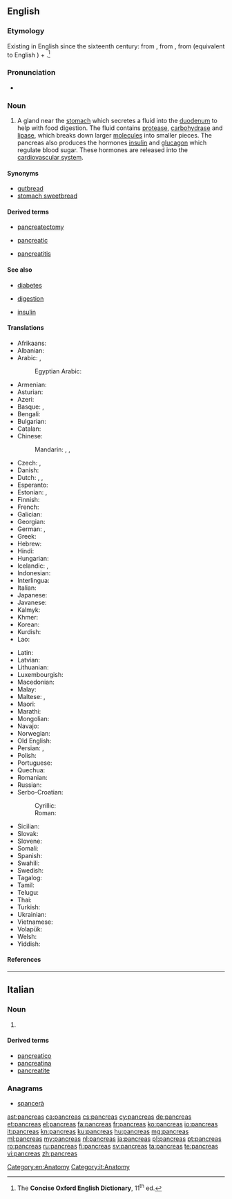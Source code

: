 {{also|pancréas|páncreas}}
==English==

===Etymology===
Existing in English since the sixteenth century: from {{etyl|la|en}} {{term|pancreas|lang=la}}, from {{etyl|grc|en}} {{term|πάγκρεας||lang=grc}}, from {{term|πᾶν||all|lang=grc}} (equivalent to English {{term|pan-|lang=en}}) + {{term|κρέας||flesh|lang=grc}}.<ref name="COED-etym">The '''Concise Oxford English Dictionary''', 11<sup>th</sup> ed.</ref>

===Pronunciation===
* {{a|UK}} {{IPA|/ˈpæŋkɹɪəs/|lang=en}}

===Noun===
{{en-noun|pancreases|pancreata}}

# {{context|anatomy|lang=en}} A gland near the [[stomach]] which secretes a fluid into the [[duodenum]] to help with food digestion. The fluid contains [[protease]], [[carbohydrase]] and [[lipase]], which breaks down larger [[molecules]] into smaller pieces. The pancreas also produces the hormones [[insulin]] and [[glucagon]] which regulate blood sugar. These hormones are released into the [[cardiovascular system]].

====Synonyms====
* [[gutbread]]
* [[stomach sweetbread]]

====Derived terms====
{{rel-top3|Derived terms}}
* [[pancreatectomy]]
{{rel-mid3}}
* [[pancreatic]]
{{rel-mid3}}
* [[pancreatitis]]
{{rel-bottom}}

====See also====
{{rel-top|See also}}
* [[diabetes]]
{{rel-mid3}}
* [[digestion]]
{{rel-mid3}}
* [[insulin]]
{{rel-bottom}}

====Translations====
{{trans-top|gland near the stomach}}
* Afrikaans: {{t|af|pankreas}}
* Albanian: {{t|sq|pankreasi}}
* Arabic: {{t|ar|بَنْكْرِيَاس|tr=bankriyas|m}}, {{t|ar|مُعَثْكَلَة|f}}
*: Egyptian Arabic: {{t|arz|بنكرياس|m|tr=benkeryas|sc=Arab}}
* Armenian: {{t|hy|ենթաստամոքսային գեղձ}}
* Asturian: {{t+|ast|páncrees|m}}
* Azeri: {{t|az|mə'dəaltı vəzi}}
* Basque: {{t+|eu|are}}, {{t|eu|pankrea}}
* Bengali: {{t|bn|অগ্ন্যাশয়|sc=Beng}}
* Bulgarian: {{t|bg|панкреас|m}}
* Catalan: {{t|ca|pàncrees|m}}
* Chinese:
*: Mandarin: {{t+|cmn|胰臟|sc=Hani}}, {{t|cmn|胰脏|tr=yízàng|sc=Hani}}, {{t+|cmn|胰腺|tr=yíxiàn|sc=Hani}}
* Czech: {{t+|cs|slinivka břišní|f}}, {{t+|cs|pankreas|m}}
* Danish: {{t|da|bugspytkirtel|c}}
* Dutch: {{t+|nl|alvleesklier}}, {{t|nl|buikspeekselklier}}, {{t+|nl|pancreas}}
* Esperanto: {{t|eo|pankreato}}
* Estonian: {{t+|et|kõhunääre}}, {{t+|et|pankreas}}
* Finnish: {{t+|fi|haima}}
* French: {{t+|fr|pancréas|m}}
* Galician: {{t|gl|páncreas|m}}
* Georgian: {{t|ka|პანკრეასი}}
* German: {{t+|de|Bauchspeicheldrüse|f}}, {{t+|de|Pankreas|n}}
* Greek: {{t+|el|πάγκρεας|n}}
* Hebrew: {{t+|he|לבלב|tr=lavlav}}
* Hindi: {{t|hi|अग्न्याशय}}
* Hungarian: {{t+|hu|hasnyálmirigy}}
* Icelandic: {{t+|is|bris|n}}, {{t+|is|briskirtill|m}}
* Indonesian: {{t+|id|pankreas}}
* Interlingua: {{t|ia|pancreas}}
* Italian: {{t+|it|pancreas|m}}
* Japanese: {{t+|ja|膵臓|tr=すいぞう, suizō}}
* Javanese: {{t|jv|pankreas}}
* Kalmyk: {{t|xal|нөр}}
* Khmer: {{t+|km|លំពែង|tr=lumpɛɛŋ|sc=Khmr}}
* Korean: {{t+|ko|이자|tr=ija}}
* Kurdish: {{t+|ku|pankreas}}
* Lao: {{t|lo|ຕັບອ່ອນ|tr=tap-'öön|sc=Laoo}}
{{trans-mid}}
* Latin: {{t|la|pancreas}}
* Latvian: {{t|lv|aizkuņģa dziedzeris}}
* Lithuanian: {{t+|lt|kasa}}
* Luxembourgish: {{t-needed|lb}}
* Macedonian: {{t|mk|панкреас|m}}
* Malay: {{t|ms|pankreas}}
* Maltese: {{t|mt|pankreas|m}}, {{t|mt|frixa|f}}
* Maori: {{t|mi|repe-taiaki-huka}}
* Marathi: {{t|mr|स्वादुपिंड|n|tr=swadu pinD'|sc=Deva}}
* Mongolian: {{t|mn|нойр булчирхай|sc=Cyrl}}
* Navajo: {{t|nv|alohkʼeʼ}}
* Norwegian: {{t|no|bukspyttkjertel|m}}
* Old English: {{t-needed|ang}}
* Persian: {{t+|fa|لوزالمعده}}, {{t+|fa|پانکراس|tr=pânkrâs|sc=fa-Arab}}
* Polish: {{t+|pl|trzustka|f}}
* Portuguese: {{t+|pt|pâncreas|m}}
* Quechua: {{t|qu|suyk'upin}}
* Romanian: {{t+|ro|pancreas}}
* Russian: {{t|ru|поджелу́дочная железа́|f}}
* Serbo-Croatian:
*: Cyrillic: {{t|sh|гуштерача|f|sc=Cyrl}}
*: Roman: {{t+|sh|gušterača|f}}
* Sicilian: {{t|scn|pancreas}}
* Slovak: {{t|sk|podžalúdková žľaza|f}}
* Slovene: {{t+|sl|trebušna slinavka|f}}
* Somali: {{t|so|ganac}}
* Spanish: {{t+|es|páncreas|m}}
* Swahili: {{t|sw|kongosho}}
* Swedish: {{t+|sv|bukspottkörtel|c}}
* Tagalog: {{t|tl|lapay}}
* Tamil: {{t+|ta|கணையம்}}
* Telugu: {{t+|te|క్లోమము}}
* Thai: {{t|th|ตับอ่อน|tr=dtàp òn}}
* Turkish: {{t+|tr|pankreas}}
* Ukrainian: {{t|uk|підшлункова залоза|f}}
* Vietnamese: {{t+|vi|tụy}}
* Volapük: {{t|vo|pankreat}}
* Welsh: {{t|cy|cefndedyn|m}}
* Yiddish: {{t|yi|פאנקרעאס|n|tr=pankreas}}
{{trans-bottom}}

====References====
<references/>

[[Category:en:Anatomy]]

----

==Italian==

===Noun===
{{head|it|noun|g=m|invariable}}

# {{l|en|pancreas}}

====Derived terms====
* [[pancreatico]]
* [[pancreatina]]
* [[pancreatite]]

===Anagrams===
* [[spancerà#Italian|spancerà]]

[[Category:it:Anatomy]]

[[ast:pancreas]]
[[ca:pancreas]]
[[cs:pancreas]]
[[cy:pancreas]]
[[de:pancreas]]
[[et:pancreas]]
[[el:pancreas]]
[[fa:pancreas]]
[[fr:pancreas]]
[[ko:pancreas]]
[[io:pancreas]]
[[it:pancreas]]
[[kn:pancreas]]
[[ku:pancreas]]
[[hu:pancreas]]
[[mg:pancreas]]
[[ml:pancreas]]
[[my:pancreas]]
[[nl:pancreas]]
[[ja:pancreas]]
[[pl:pancreas]]
[[pt:pancreas]]
[[ro:pancreas]]
[[ru:pancreas]]
[[fi:pancreas]]
[[sv:pancreas]]
[[ta:pancreas]]
[[te:pancreas]]
[[vi:pancreas]]
[[zh:pancreas]]